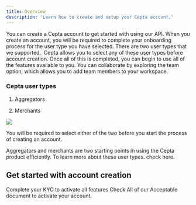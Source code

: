 ```yaml
---
title: Overview
description: 'Learn how to create and setup your Cepta account.'
---
```


You can create a Cepta account to get started with using our API. When you create an account, you will be required to complete your onboarding process for the user type you have selected. There are two user types that we supported. 
Cepta allows you to select any of these user types before account creation. Once all of this is completed, you can begin to use all of the features available to you. You can collaborate by exploring the team option, which allows you to add team members to your workspace. 

### Cepta user types

1. Aggregators

2. Merchants

<Frame caption="Sign up">
    <img src="/images/user-type.png" style={{ borderRadius: '0.5rem' }} loading="lazy" />
</Frame>

You will be required to select either of the two before you start the process of creating an account.

<Tip>
Aggregators and merchants are two starting points in using the Cepta product efficiently. To learn more about these user types. check here.
</Tip>

## Get started with account creation

<CardGroup cols={2}>
  <Card
    title="Activate your account"
    icon="pen-to-square"
    href="activate-your-account"
  >
    Complete your KYC to activate all features   
  </Card>
  <Card
    title="Check Acceptable Documents"
    icon="image"
    href="https://mintlify.com/docs/development"
  >
    Check All of our Acceptable document to activate your account.
  </Card>
</CardGroup>
